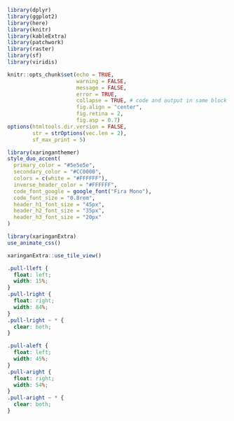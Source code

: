 
```r
library(dplyr)
library(ggplot2)
library(here)
library(knitr)
library(kableExtra)
library(patchwork)
library(raster)
library(sf)
library(viridis)
```

```r
knitr::opts_chunk$set(echo = TRUE,
                      warning = FALSE,
                      message = FALSE,
                      error = TRUE,
                      collapse = TRUE, # code and output in same block
                      fig.align = "center",
                      fig.retina = 2,
                      fig.asp = 0.7)
options(htmltools.dir.version = FALSE,
        str = strOptions(vec.len = 2),
        sf_max_print = 5)
```

```r
library(xaringanthemer)
style_duo_accent(
  primary_color = "#5e5e5e",
  secondary_color = "#CC0000",
  colors = c(white = "#FFFFFF"),
  inverse_header_color = "#FFFFFF",
  code_font_google = google_font("Fira Mono"),
  code_font_size = "0.8rem",
  header_h1_font_size = "45px",
  header_h2_font_size = "35px",
  header_h3_font_size = "20px"
)
```

```r
library(xaringanExtra)
use_animate_css()
```

```r
xaringanExtra::use_tile_view()
```

```css
.pull-lleft {
  float: left;
  width: 15%;
}
.pull-lright {
  float: right;
  width: 84%;
}
.pull-lright ~ * {
  clear: both;
}

.pull-aleft {
  float: left;
  width: 45%;
}
.pull-aright {
  float: right;
  width: 54%;
}
.pull-aright ~ * {
  clear: both;
}

```
